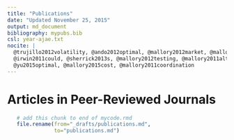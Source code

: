 ```yaml
---
title: "Publications"
date: "Updated November 25, 2015"
output: md_document
bibliography: mypubs.bib
csl: year-ajae.txt
nocite: |
  @trujillo2012volatility, @ando2012optimal, @mallory2012market, @mallory2011crop, @du2009welfare, @yu2014exchange, @mallory2012food,
  @irwin2011could, @sherrick2013s, @mallory2012testing, @mallory2011alternative, @mallory2014perils, @ando2012reply, @paulson2013determinants,
  @yu2015optimal, @mallory2015cost, @mallory2011coordination
---
```







# Articles in Peer-Reviewed Journals
\noindent
\setlength{\parindent}{-0.2in}
\setlength{\leftskip}{0.2in}
\setlength{\parskip}{8pt}



```r
   # add this chunk to end of mycode.rmd
   file.rename(from="_drafts/publications.md", 
               to="publications.md")
```


